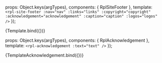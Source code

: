
<Meta title="Organisms/SiteFooter" />

  props: Object.keys(argTypes),
  components: { RplSiteFooter },
  template: `
    <rpl-site-footer
      :nav="nav"
      :links="links"
      :copyright="copyright"
      :acknowledgement="acknowledgement"
      :caption="caption"
      :logos="logos"
    />
  `
});

<Canvas>
  <Story
    name="Site footer"
    args={{
      nav: [
        {
          text: 'Your Services',
          url: '#',
          children: [
            {
              text: 'Grants awards and assistance',
              url: '#'
            },
            {
              text: 'Law and safety',
              url: '#'
            },
            {
              text: 'Business and Industry',
              url: '#'
            },
            {
              text: 'Jobs and the Workplace',
              url: '#'
            },
            {
              text: 'Transport and Traffic',
              url: '#'
            },
            {
              text: 'Education',
              url: '#'
            },
            {
              text: 'Housing and Property',
              url: '#'
            },
            {
              text: 'Health',
              url: '#'
            },
            {
              text: 'Community',
              url: '#'
            },
            {
              text: 'Art, Culture and Sport',
              url: '#'
            },
            {
              text: 'Environment and Water',
              url: '#'
            }
          ]
        },
        {
          text: 'About VIC Government',
          url: '#',
          children: [
            {
              text: 'Grants awards and assistance',
              url: '#'
            },
            {
              text: 'Law and safety',
              url: '#'
            },
            {
              text: 'Business and Industry',
              url: '#'
            },
            {
              text: 'Jobs and the Workplace',
              url: '#'
            },
            {
              text: 'Transport and Traffic',
              url: '#'
            },
            {
              text: 'Education',
              url: '#'
            },
            {
              text: 'Housing and Property',
              url: '#'
            },
            {
              text: 'Health',
              url: '#'
            },
            {
              text: 'Community',
              url: '#'
            },
            {
              text: 'Art, Culture and Sport',
              url: '#'
            },
            {
              text: 'Environment and Water',
              url: '#'
            }
          ]
        },
        {
          text: 'News',
          url: '#'
        },
        {
          text: 'Events',
          url: '#'
        },
        {
          text: 'Connect with us',
          url: '#',
          children: [
            {
              text: 'Education',
              url: '#'
            },
            {
              text: 'Housing and Property',
              url: '#'
            },
            {
              text: 'Health',
              url: '#'
            }
          ]
        }
      ],
      links: [
        {
          text: 'Privacy',
          url: '#'
        },
        {
          text: 'Disclaimer',
          url: '#'
        },
        {
          text: 'Terms of use',
          url: '#'
        },
        {
          text: 'Sitemap',
          url: '#'
        },
        {
          text: 'Accessibility Statement',
          url: '#'
        },
        {
          text: 'Help',
          url: '#'
        }
      ],
      copyright: '© Copyright State Government of Victoria',
      acknowledgement: 'The Victorian Government acknowledges Aboriginal and Torres Strait Islander people as the Traditional Custodians of the land and acknowledges and pays respect to their Elders, past and present.',
      caption: 'Image credit: This caption is used to describe the image in the hero banner above.',
      logos: [
        {
          src: 'https://placehold.it/112x52',
          alt: 'Max native size',
          url: '#'
        },
        {
          src: 'https://placehold.it/32x32',
          alt: 'Smaller than max size',
          url: '#'
        },
        {
          src: 'https://placehold.it/80x200',
          alt: 'Portrait',
          url: '#'
        },
        {
          src: 'https://placehold.it/200x80',
          alt: 'Landscape',
          url: '#'
        }
      ]
    }}
  >
    {Template.bind({})}
  </Story>
</Canvas>

<ArgsTable of={RplSiteFooter} />

  props: Object.keys(argTypes),
  components: { RplAcknowledgement },
  template: `<rpl-acknowledgement :text="text" />`
});

<Canvas>
  <Story
    name="Acknowledgement"
    args={{
      text: 'The Victorian Government acknowledges Aboriginal and Torres Strait Islander people as the Traditional Custodians of the land and acknowledges and pays respect to their Elders, past and present.'
    }}
  >
    {TemplateAcknowledgement.bind({})}
  </Story>
</Canvas>

<ArgsTable of={RplAcknowledgement} />
